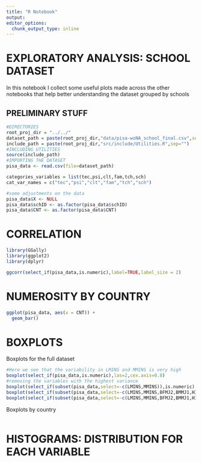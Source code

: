 ```yaml
---
title: "R Notebook"
output: 
editor_options: 
  chunk_output_type: inline
---
```


# EXPLORATORY ANALYSIS: SCHOOL DATASET

In this notebook I collect some useful plots made across the other notebooks that help better understanding the dataset grouped by schools

## PRELIMINARY STUFF

```r
#DIRECTORIES
root_proj_dir = "../../"
dataset_path = paste(root_proj_dir,"data/pisa-woNA_school_final.csv",sep="")
include_path = paste(root_proj_dir,"src/include/Utilities.R",sep="")
#INCLUDING UTILITIES
source(include_path)
#IMPORTING THE DATASET
pisa_data <- read.csv(file=dataset_path)
```

```r
categories_variables = list(tec,psi,clt,fam,tch,sch)
cat_var_names = c("tec","psi","clt","fam","tch","sch")
```

```r
#some adjustments on the data
pisa_data$X <- NULL
pisa_data$schID <- as.factor(pisa_data$schID)
pisa_data$CNT <- as.factor(pisa_data$CNT)
```

# CORRELATION

```r
library(GGally)
library(ggplot2)
library(dplyr)

ggcorr(select_if(pisa_data,is.numeric),label=TRUE,label_size = 2)
```

# NUMEROSITY BY COUNTRY

```r
ggplot(pisa_data, aes(x = CNT)) +
  geom_bar()
```

# BOXPLOTS

Boxplots for the full dataset

```r
#Here we see that the variability in LMINS and MMINS is very high
boxplot(select_if(pisa_data,is.numeric),las=2,cex.axis=0.8)
#removing the variables with the highest variance
boxplot(select_if(subset(pisa_data,select=-c(LMINS,MMINS)),is.numeric),las=2,cex.axis=0.8)
boxplot(select_if(subset(pisa_data,select=-c(LMINS,MMINS,BFMJ2,BMMJ1,HISEI)),is.numeric),las=2,cex.axis=0.8)
boxplot(select_if(subset(pisa_data,select=-c(LMINS,MMINS,BFMJ2,BMMJ1,HISEI,ICTHOME,HISCED,ICTSCH,RATCMP1)),is.numeric),las=2,cex.axis=0.8)
```

Boxplots by country

```r

```

# HISTOGRAMS: DISTRIBUTION FOR EACH VARIABLE
